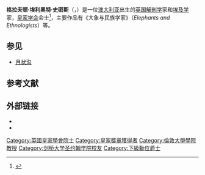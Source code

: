 {{Infobox scientist
|name              = Grafton Elliot Smith
|image             =Grafton Elliot Smith.jpg
|image_size         =
|caption           = 格拉夫顿·E·史密斯
|birth_date        = {{birth date|1871|8|15|df=yes}}
|birth_place       = [[新南威尔士州|新南威尔士州]]{{tsl|en|Grafton, New South Wales|格拉夫頓_(新南威爾士州)|格拉夫顿}}
|death_date        = {{death date and age|1937|1|1|1871|8|15|df=yes}}
|death_place       = [[英格兰|英格兰]][[肯特郡|肯特郡]][[布羅德斯泰爾|布羅德斯泰爾]]
|residence         = [[英国|英国]]
|nationality       = [[澳大利亚|澳大利亚]]
|ethnicity         = 
|field             = [[解剖学|解剖学]]<br/> [[考古学|考古学]]
|work_institutions = 
|alma_mater        = [[悉尼大学|悉尼大学]]、[[剑桥大学|剑桥大学]]
|doctoral_advisor  = 
|doctoral_students = 
|known_for         = 
|author_abbrev_bot =|author_abbrev_zoo = 
|influences        = 
|influenced        = 
|prizes            = [[皇家獎章|皇家獎章]] {{small|(1912)}}<br />[[皇家学会会士|皇家学会会士]]<ref name="frs"/>
|parents           = Stephen Sheldrick Smith<br />Mary Jane Smith, née Evans
|religion = |footnotes = |signature         =
}}
'''格拉夫顿·埃利奥特·史密斯'''（{{lang-en|Grafton Elliot Smith}}，{{bd|1871年|8月15日|1937年|1月1日}}）是一位[[澳大利亚|澳大利亚]]出生的[[英国|英国]][[解剖学|解剖学]]家和[[埃及学|埃及学]]家，[[皇家学会|皇家学会]]会士<ref name="frs">{{Cite journal | last1 = Wilson | first1 = J. T. | title = Sir Grafton Elliot Smith. 1871-1937 | doi = 10.1098/rsbm.1938.0014 | journal = {{tsl|en|Obituary Notices of Fellows of the Royal Society|}} | volume = 2 | issue = 6 | pages = 322–326 | year = 1938 |jstor=769069 }}</ref>，主要作品有《大象与民族学家》（''Elephants and Ethnologists''）等。

== 参见 ==

* [[月状沟|月状沟]]

== 参考文献 ==
{{reflist}}

== 外部链接 ==
{{commonscat inline}}
* {{Gutenberg author | id=Smith,+Grafton+Elliot,+Sir | name=Grafton Elliot Smith}}
* {{Internet Archive author |sname=Grafton Elliot Smith}}

{{s-start}}
{{s-aca}}
{{succession box
| before = [[约翰·伯顿·桑德森·霍尔丹|约翰·伯顿·桑德森·霍尔丹]]
| title  = [[富勒生理学教授|富勒生理学教授]]
| years  = 1933–1935
| after  = [[爱德华·梅兰比|爱德华·梅兰比]]}}
{{s-npo|pro}}
{{s-bef|before= William Thomson }}
{{s-ttl|title=President of the {{tsl|en|Manchester Literary and Philosophical Society|}} |years=1919}}
{{s-aft|after= {{tsl|en|Henry Alexander Miers||Sir Henry Alexander Miers}}}}
{{s-end}}
{{皇家奖章获得者}}
{{Authority control}}

{{DEFAULTSORT:Smith, Grafton Elliot}}

[[Category:英國皇家學會院士|Category:英國皇家學會院士]]
[[Category:皇家獎章獲得者|Category:皇家獎章獲得者]]
[[Category:倫敦大學學院教授|Category:倫敦大學學院教授]]
[[Category:剑桥大学圣约翰学院校友|Category:剑桥大学圣约翰学院校友]]
[[Category:下級勳位爵士|Category:下級勳位爵士]]